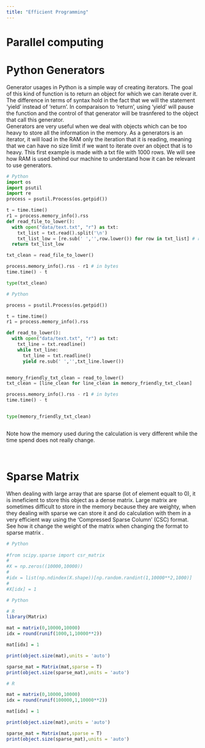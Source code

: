 ```yaml
---
title: "Efficient Programming"
---
```


# Parallel computing



# Python Generators

Generator usages in Python is a simple way of creating iterators. The goal of this kind of function is to return an object for which we can iterate over it. The difference in terms of syntax hold in the fact that we will the statement 'yield' instead of 'return'. In comparaison to 'return', using 'yield' will pause the function and the control of that generator will be trasnfered to the object that call this generator.  
Generators are very useful when we deal with objects which can be too heavy to store all the information in the memory.
As a generators is an iterator, it will load in the RAM only the iteration that it is reading, meaning that we can have no size limit if we want to iterate over an object that is to heavy.
This first example is made with a txt file with 1000 rows. We will see how RAM is used behind our machine to understand how it can be relevant to use generators. 


<div class = "row">
<div class = "col-md-6">
<div class = "python">
```python
# Python 
import os
import psutil
import re
process = psutil.Process(os.getpid())

t = time.time()
r1 = process.memory_info().rss 
def read_file_to_lower():
  with open("data/text.txt", "r") as txt:
    txt_list = txt.read().split('\n')
    txt_list_low = [re.sub(' ','',row.lower()) for row in txt_list] # re.sub here is used to modify each ' ' by nothing.
  return txt_list_low

txt_clean = read_file_to_lower()

process.memory_info().rss - r1 # in bytes
time.time() - t

type(txt_clean)

```

</div>
</div>

<div class = "col-md-6">
<div class = "python">

```python
# Python

process = psutil.Process(os.getpid())

t = time.time()
r1 = process.memory_info().rss 

def read_to_lower():
  with open("data/text.txt", "r") as txt:
    txt_line = txt.readline()
    while txt_line:
      txt_line = txt.readline()
      yield re.sub(' ','',txt_line.lower())


memory_friendly_txt_clean = read_to_lower()
txt_clean = [line_clean for line_clean in memory_friendly_txt_clean]

process.memory_info().rss - r1 # in bytes
time.time() - t


type(memory_friendly_txt_clean)



```

</div>
</div>
</div>


Note how the memory used during the calculation is very different while the time spend does not really change. 

<p>&nbsp;</p>


# Sparse Matrix

When dealing with large array that are sparse (lot of element equalt to 0), it is inneficient to store this object as a dense matrix. Large matrix are sometimes difficult to store in the memory because they are weighty, when they dealing with sparse we can store it and do calculation with them in a very efficient way using the 'Compressed Sparse Column' (CSC) format. See how it change the weight of the matrix when changing the format to sparse matrix .

<div class = "row">
<div class = "col-md-6">
<div class = "python">

```python
# Python 
 
#from scipy.sparse import csr_matrix
#
#X = np.zeros((10000,10000))
#
#idx = list(np.ndindex(X.shape))[np.random.randint(1,10000**2,1000)]
#
#X[idx] = 1
```

```python
# Python 

```

</div>
</div>
<div class = "col-md-6">
<div class = "r">

```r
# R
library(Matrix)

mat = matrix(0,10000,10000)
idx = round(runif(1000,1,10000**2))

mat[idx] = 1

print(object.size(mat),units = 'auto')

sparse_mat = Matrix(mat,sparse = T)
print(object.size(sparse_mat),units = 'auto')
```

```r
# R

mat = matrix(0,10000,10000)
idx = round(runif(100000,1,10000**2))

mat[idx] = 1

print(object.size(mat),units = 'auto')

sparse_mat = Matrix(mat,sparse = T)
print(object.size(sparse_mat),units = 'auto')
```

</div>
</div>
</div>
